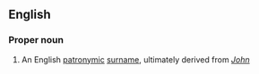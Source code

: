 ==English==

===Proper noun===
{{en-proper noun}}

# An English [[patronymic]] [[surname]], ultimately derived from ''[[John]]''